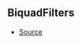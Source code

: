 ## BiquadFilters



- [Source](https://github.com/Androz2091/discord-player/blob/258bd80/packages/equalizer/src/biquad/Coefficients.ts#L14)